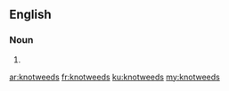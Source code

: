 ==English==

===Noun===
{{head|en|plural}}

# {{plural of|knotweed|lang=en|nocat=1}}

[[ar:knotweeds]]
[[fr:knotweeds]]
[[ku:knotweeds]]
[[my:knotweeds]]